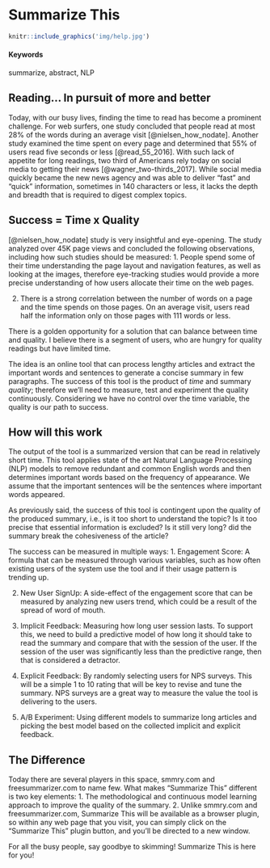 # Summarize This {#summarize-this}

```r
knitr::include_graphics('img/help.jpg')
```

#### Keywords {-}

summarize, abstract, NLP

## Reading... In pursuit of more and better
Today, with our busy lives, finding the time to read has become a prominent challenge. For web surfers, one study concluded that people read at most 28% of the words during an average visit [@nielsen_how_nodate]. Another study examined the time spent on every page and determined that 55% of users read five seconds or less [@read_55_2016]. With such lack of appetite for long readings, two third of Americans rely today on social media to getting their news [@wagner_two-thirds_2017]. While social media quickly became the new news agency and was able to deliver "fast" and "quick" information, sometimes in 140 characters or less, it lacks the depth and breadth that is required to digest complex topics. 

## Success = Time x Quality

[@nielsen_how_nodate] study is very insightful and eye-opening. The study analyzed over 45K page views and concluded the following observations, including how such studies should be measured:
1. People spend some of their time understanding the page layout and navigation features, as well as looking at the images, therefore eye-tracking studies would provide a more precise understanding of how users allocate their time on the web pages. 

2. There is a strong correlation between the number of words on a page and the time spends on those pages. On an average visit, users read half the information only on those pages with 111 words or less.

There is a golden opportunity for a solution that can balance between time and quality. I believe there is a segment of users, who are hungry for quality readings but have limited time. 

The idea is an online tool that can process lengthy articles and extract the important words and sentences to generate a concise summary in few paragraphs. The success of this tool is the product of *time* and summary *quality*; therefore we’ll need to measure, test and experiment the quality continuously. Considering we have no control over the time variable, the quality is our path to success.

## How will this work

The output of the tool is a summarized version that can be read in relatively short time. This tool applies state of the art Natural Language Processing (NLP) models to remove redundant and common English words and then determines important words based on the frequency of appearance. We assume that the important sentences will be the sentences where important words appeared.

As previously said, the success of this tool is contingent upon the quality of the produced summary, i.e., is it too short to understand the topic? Is it too precise that essential information is excluded? Is it still very long? did the summary break the cohesiveness of the 
article?

The success can be measured in multiple ways: 
1. Engagement Score: A formula that can be measured through various variables, such as how often existing users of the system use the tool and if their usage pattern is trending up.

2. New User SignUp: A side-effect of the engagement score that can be measured by analyzing new users trend, which could be a result of the spread of word of mouth.

3. Implicit Feedback: Measuring how long user session lasts. To support this, we need to build a predictive model of how long it should take to read the summary and compare that with the session of the user. If the session of the user was significantly less than the predictive range, then that is considered a detractor.

4. Explicit Feedback: By randomly selecting users for NPS surveys. This will be a simple 1 to 10 rating that will be key to revise and tune the summary. NPS surveys are a great way to measure the value the tool is delivering to the users.

5. A/B Experiment: Using different models to summarize long articles and picking the best model based on the collected implicit and explicit feedback.

## The Difference
Today there are several players in this space, smmry.com and freesummarizer.com to name few. What makes "Summarize This" different is two key elements:
1. The methodological and continuous model learning approach to improve the quality of the summary.
2. Unlike smmry.com and freesummarizer.com, Summarize This will be available as a browser plugin, so within any web page that you visit, you can simply click on the "Summarize This" plugin button, and you'll be directed to a new window.

For all the busy people, say goodbye to skimming! Summarize This is here for you!
